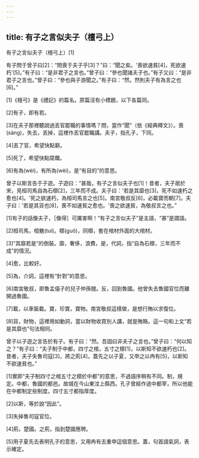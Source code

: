 ```yaml
---
---
---
```

title: 有子之言似夫子（檀弓上）
---




有子之言似夫子（檀弓上）[1]

有子問于曾子曰[2]：“問喪于夫子乎[3]？”曰：“聞之矣。'喪欲速貧[4]，死欲速朽'[5]。”有子曰：“是非君子之言也。”曾子曰：“參也聞諸夫子也。”有子又曰：“是非君子之言也。”曾子曰：“參也與子游聞之。”有子曰：“然。然則夫子有為言之也[6]。”

[1]《檀弓》是《禮記》的篇名。原篇沒有小標題，以下各篇同。

[2]有子，即有若。

[3]在夫子那裡聽說過丟官罷職的事情嗎？問，當作“聞”（依《經典釋文》）。喪(sàng)，失去，丟掉，這裡作丟官罷職講。夫子，指孔子，下同。

[4]丟了官，希望快點窮。

[5]死了，希望快點腐爛。

[6]有為(wèi)，有所為(wèi)，是“有目的”的意思。

曾子以斯言告于子遊。子遊曰：“甚哉，有子之言似夫子也[1]！昔者，夫子居於宋，見桓司馬自為石槨[2]，三年而不成。夫子曰：'若是其靡也[3]，死不如速朽之愈也[4]。'死之欲速朽，為桓司馬言之也[5]。南宮敬叔反[6]，必載寶而朝[7]。夫子曰：'若是其貨也[8]，喪不如速貧之愈也。'喪之欲速貧，為敬叔言之也。”

[1]有子的話像夫子，［像得］可厲害啊！“有子之言似夫子”是主語，“甚”是謂語。

[2]桓司馬，桓魋(tuí)。槨(guǒ)，同槨，套在棺材外面的大棺材。

[3]“其靡若是”的倒裝。靡，奢侈，浪費。是，代詞，指“自為石槨，三年而不成”的情況。

[4]愈，比較好。

[5]為，介詞，這裡有“針對”的意思。

[6]南宮敬叔，即魯孟僖子的兒子仲孫閱。反，回到魯國。他曾失去魯國官位而離開過魯國。

[7]載，以車裝載。寶，珍寶，寶物。南宮敬叔這樣做，是想行賄以求復位。

[8]貨，財物，這裡用如動詞，當以財物收買別人講，就是賄賂。這一句和上文“若是其靡也”句法相同。

曾子以子遊之言告於有子。有子曰：“然。吾固曰非夫子之言也。”曾子曰：“何以知之？”有子曰：“夫子制于中都，四寸之棺，五寸之槨[1]，以斯知不欲速朽也[2]。昔者，夫子失魯司寇[3]，將之荊[4]，蓋先之以子夏，又申之以冉有[5]，以斯知不欲速貧也。”

[1]實即“夫子制四寸之棺五寸之槨於中都”的意思，不過語序稍有不同。制，規定。中都，魯國的都邑。故城在今山東汶上縣西。孔子曾經作過中都宰，所以他能在中都制定些制度。四寸五寸都指厚度。

[2]以斯，等於說“因此”。

[3]失掉魯司寇官位。

[4]荊，楚國。之荊，指到楚國應聘。

[5]用子夏先去表明孔子的意思，又用冉有去重申這個意思。蓋，句首語氣詞，表示確定。